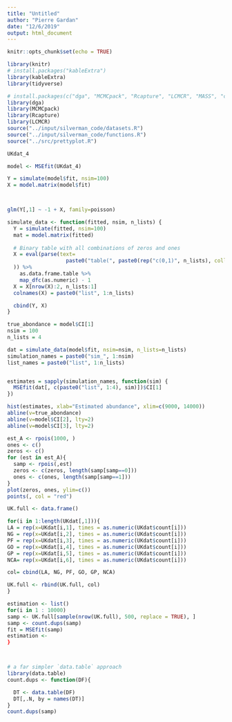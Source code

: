 ```yaml
---
title: "Untitled"
author: "Pierre Gardan"
date: "12/6/2019"
output: html_document
---
```


```r
knitr::opts_chunk$set(echo = TRUE)
```

```r
library(knitr)
# install.packages("kableExtra")
library(kableExtra)
library(tidyverse)

# install.packages(c("dga", "MCMCpack", "Rcapture", "LCMCR", "MASS", "coda"))
library(dga)
library(MCMCpack)
library(Rcapture)
library(LCMCR)
source("../input/silverman_code/datasets.R")
source("../input/silverman_code/functions.R")
source("../src/prettyplot.R")
```


```r
UKdat_4
```
```r
model <- MSEfit(UKdat_4)

Y = simulate(model$fit, nsim=100)
X = model.matrix(model$fit)



glm(Y[,1] ~ -1 + X, family=poisson)


```

```r

simulate_data <- function(fitted, nsim, n_lists) {
  Y = simulate(fitted, nsim=100)
  mat = model.matrix(fitted)
  
  # Binary table with all combinations of zeros and ones
  X = eval(parse(text=
                   paste0("table(", paste0(rep("c(0,1)", n_lists), collapse=","), ")")
  )) %>% 
    as.data.frame.table %>% 
    map_dfc(as.numeric) - 1
  X = X[nrow(X):2, n_lists:1]
  colnames(X) = paste0("list", 1:n_lists)

  cbind(Y, X)
}

true_abondance = model$CI[1]
nsim = 100
n_lists = 4

dat = simulate_data(model$fit, nsim=nsim, n_lists=n_lists)
simulation_names = paste0("sim_", 1:nsim)
list_names = paste0("list", 1:n_lists)


estimates = sapply(simulation_names, function(sim) {
  MSEfit(dat[, c(paste0("list", 1:4), sim)])$CI[1]
})

```

```r
hist(estimates, xlab="Estimated abundance", xlim=c(9000, 14000))
abline(v=true_abondance)
abline(v=model$CI[2], lty=2)
abline(v=model$CI[3], lty=2)
```

```r
est_A <- rpois(1000, )
ones <- c() 
zeros <- c() 
for (est in est_A){ 
  samp <- rpois(,est) 
  zeros <- c(zeros, length(samp[samp==0])) 
  ones <- c(ones, length(samp[samp==1])) 
} 
plot(zeros, ones, ylim=c()) 
points(, col = "red")

```


```r
UK.full <- data.frame()

for(i in 1:length(UKdat[,1])){
LA = rep(x=UKdat[i,1], times = as.numeric(UKdat$count[i]))
NG = rep(x=UKdat[i,2], times = as.numeric(UKdat$count[i]))
PF = rep(x=UKdat[i,3], times = as.numeric(UKdat$count[i]))
GO = rep(x=UKdat[i,4], times = as.numeric(UKdat$count[i]))
GP = rep(x=UKdat[i,5], times = as.numeric(UKdat$count[i]))
NCA= rep(x=UKdat[i,6], times = as.numeric(UKdat$count[i]))

col= cbind(LA, NG, PF, GO, GP, NCA)

UK.full <- rbind(UK.full, col)
}
```


```r
estimation <- list()
for(i in 1 : 10000)
samp <- UK.full[sample(nrow(UK.full), 500, replace = TRUE), ]
samp <- count.dups(samp) 
fit = MSEfit(samp)
estimation <- 
}



# a far simpler `data.table` approach
library(data.table)
count.dups <- function(DF){

  DT <- data.table(DF)
  DT[,.N, by = names(DT)]
}
count.dups(samp)

```


